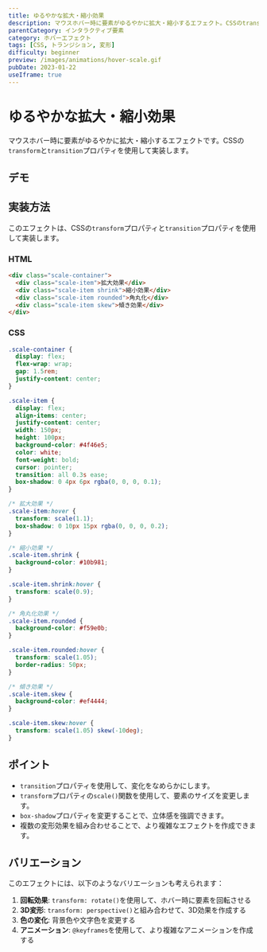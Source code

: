 ```yaml
---
title: ゆるやかな拡大・縮小効果
description: マウスホバー時に要素がゆるやかに拡大・縮小するエフェクト。CSSのtransformとtransitionプロパティを使用した実装例。
parentCategory: インタラクティブ要素
category: ホバーエフェクト
tags: [CSS, トランジション, 変形]
difficulty: beginner
preview: /images/animations/hover-scale.gif
pubDate: 2023-01-22
useIframe: true
---
```



# ゆるやかな拡大・縮小効果

マウスホバー時に要素がゆるやかに拡大・縮小するエフェクトです。CSSの`transform`と`transition`プロパティを使用して実装します。

## デモ

<IframeDemo title="ゆるやかな拡大・縮小効果" description="マウスを乗せると要素のサイズと形状が変化します" height="300px">
</IframeDemo>

## 実装方法

このエフェクトは、CSSの`transform`プロパティと`transition`プロパティを使用して実装します。

### HTML

```html
<div class="scale-container">
  <div class="scale-item">拡大効果</div>
  <div class="scale-item shrink">縮小効果</div>
  <div class="scale-item rounded">角丸化</div>
  <div class="scale-item skew">傾き効果</div>
</div>
```

### CSS

```css
.scale-container {
  display: flex;
  flex-wrap: wrap;
  gap: 1.5rem;
  justify-content: center;
}

.scale-item {
  display: flex;
  align-items: center;
  justify-content: center;
  width: 150px;
  height: 100px;
  background-color: #4f46e5;
  color: white;
  font-weight: bold;
  cursor: pointer;
  transition: all 0.3s ease;
  box-shadow: 0 4px 6px rgba(0, 0, 0, 0.1);
}

/* 拡大効果 */
.scale-item:hover {
  transform: scale(1.1);
  box-shadow: 0 10px 15px rgba(0, 0, 0, 0.2);
}

/* 縮小効果 */
.scale-item.shrink {
  background-color: #10b981;
}

.scale-item.shrink:hover {
  transform: scale(0.9);
}

/* 角丸化効果 */
.scale-item.rounded {
  background-color: #f59e0b;
}

.scale-item.rounded:hover {
  transform: scale(1.05);
  border-radius: 50px;
}

/* 傾き効果 */
.scale-item.skew {
  background-color: #ef4444;
}

.scale-item.skew:hover {
  transform: scale(1.05) skew(-10deg);
}
```

## ポイント

- `transition`プロパティを使用して、変化をなめらかにします。
- `transform`プロパティの`scale()`関数を使用して、要素のサイズを変更します。
- `box-shadow`プロパティを変更することで、立体感を強調できます。
- 複数の変形効果を組み合わせることで、より複雑なエフェクトを作成できます。

## バリエーション

このエフェクトには、以下のようなバリエーションも考えられます：

1. **回転効果**: `transform: rotate()`を使用して、ホバー時に要素を回転させる
2. **3D変形**: `transform: perspective()`と組み合わせて、3D効果を作成する
3. **色の変化**: 背景色や文字色を変更する
4. **アニメーション**: `@keyframes`を使用して、より複雑なアニメーションを作成する
